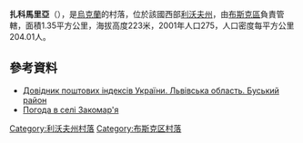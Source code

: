 {{coord|49|56|30|N|24|45|44|E|scale:100000|display=title}}

'''扎科馬里亞'''（{{lang-uk|Закомар'я}}），是[[烏克蘭|烏克蘭]]的村落，位於該國西部[[利沃夫州|利沃夫州]]，由[[布斯克區|布斯克區]]負責管轄，面積1.35平方公里，海拔高度223米，2001年人口275，人口密度每平方公里204.01人。

==參考資料==
*[http://www.uaidx.com/13/286/index Довідник поштових індексів України. Львівська область. Буський район] {{Wayback|url=http://www.uaidx.com/13/286/index |date=20160909184638 }}
* [http://weather.in.ua/ua/l'vovskaja/8268 Погода в селі Закомар'я] {{Wayback|url=http://weather.in.ua/ua/l'vovskaja/8268 |date=20160305092422 }}

{{DEFAULTSORT:Закомар'я}}
[[Category:利沃夫州村落|Category:利沃夫州村落]]
[[Category:布斯克区村落|Category:布斯克区村落]]


{{Lviv-geo-stub}}